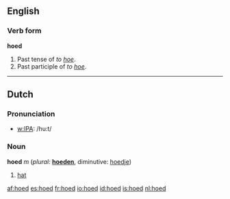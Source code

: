==English==
===Verb form===
'''hoed'''

#Past tense of ''to [[hoe]]''.
#Past participle of ''to [[hoe]]''.

----
==Dutch==
===Pronunciation===
*[[w:IPA]]: /hu:t/

===Noun===
'''hoed''' ''m'' (''plural:'' '''[[hoeden]]''', diminutive: [[hoedje]]) 

#[[hat]]

[[af:hoed]]
[[es:hoed]]
[[fr:hoed]]
[[io:hoed]]
[[id:hoed]]
[[is:hoed]]
[[nl:hoed]]